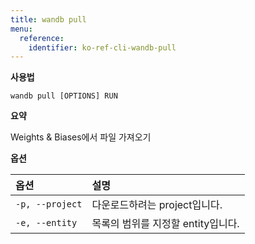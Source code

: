 ```yaml
---
title: wandb pull
menu:
  reference:
    identifier: ko-ref-cli-wandb-pull
---
```


**사용법**

`wandb pull [OPTIONS] RUN`

**요약**

Weights & Biases에서 파일 가져오기

**옵션**

| **옵션** | **설명** |
| :--- | :--- |
| `-p, --project` | 다운로드하려는 project입니다. |
| `-e, --entity` | 목록의 범위를 지정할 entity입니다. |
